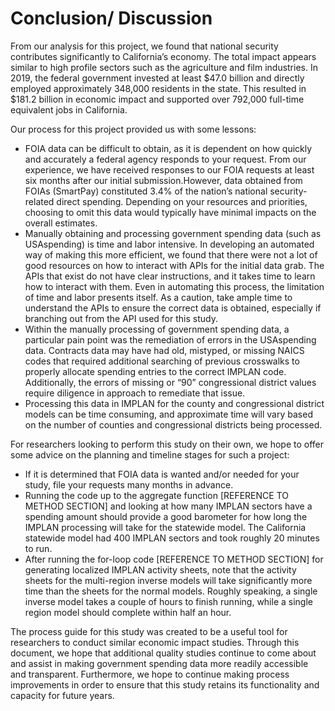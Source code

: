 # Conclusion/ Discussion {#conclusion} 
From our analysis for this project, we found that national security contributes significantly to California’s economy. The total impact appears similar to high profile sectors such as the agriculture and film industries. In 2019, the federal government invested at least $47.0 billion and directly employed approximately 348,000 residents in the state. This resulted in $181.2 billion in economic impact and supported over 792,000 full-time equivalent jobs in California. 

Our process for this project provided us with some lessons:

- FOIA data can be difficult to obtain, as it is dependent on how quickly and accurately a federal agency responds to your request. From our experience, we have received responses to our FOIA requests at least six months after our initial submission.However, data obtained from FOIAs (SmartPay) constituted 3.4% of the nation’s national security-related direct spending. Depending on your resources and priorities, choosing to omit this data would typically have minimal impacts on the overall estimates. 
- Manually obtaining and processing government spending data (such as USAspending) is time and labor intensive. In developing an automated way of making this more efficient, we found that there were not a lot of good resources on how to interact with APIs for the initial data grab. The APIs that exist do not have clear instructions, and it takes time to learn how to interact with them. Even in automating this process, the limitation of time and labor presents itself. As a caution, take ample time to understand the APIs to ensure the correct data is obtained, especially if branching out from the API used for this study.    
- Within the manually processing of government spending data, a particular pain point was the remediation of errors in the USAspending data. Contracts data may have had old, mistyped, or missing NAICS codes that required additional searching of previous crosswalks to properly allocate spending entries to the correct IMPLAN code. Additionally, the errors of missing or “90” congressional district values require diligence in approach to remediate that issue. 
- Processing this data in IMPLAN for the county and congressional district models can be time consuming, and approximate time will vary based on the number of counties and congressional districts being processed.  

For researchers looking to perform this study on their own, we hope to offer some advice on the planning and timeline stages for such a project: 

- If it is determined that FOIA data is wanted and/or needed for your study, file your requests many months in advance. 
- Running the code up to the aggregate function [REFERENCE TO METHOD SECTION] and looking at how many IMPLAN sectors have a spending amount should provide a good barometer for how long the IMPLAN processing will take for the statewide model. The California statewide model had 400 IMPLAN sectors and took roughly 20 minutes to run. 
- After running the for-loop code [REFERENCE TO METHOD SECTION] for generating localized IMPLAN activity sheets, note that the activity sheets for the multi-region inverse models will take significantly more time than the sheets for the normal models. Roughly speaking, a single inverse model takes a couple of hours to finish running, while a single region model should complete within half an hour. 

The process guide for this study was created to be a useful tool for researchers to conduct similar economic impact studies. Through this document, we hope that additional quality studies continue to come about and assist in making government spending data more readily accessible and transparent. Furthermore, we hope to continue making process improvements in order to ensure that this study retains its functionality and capacity for future years. 
